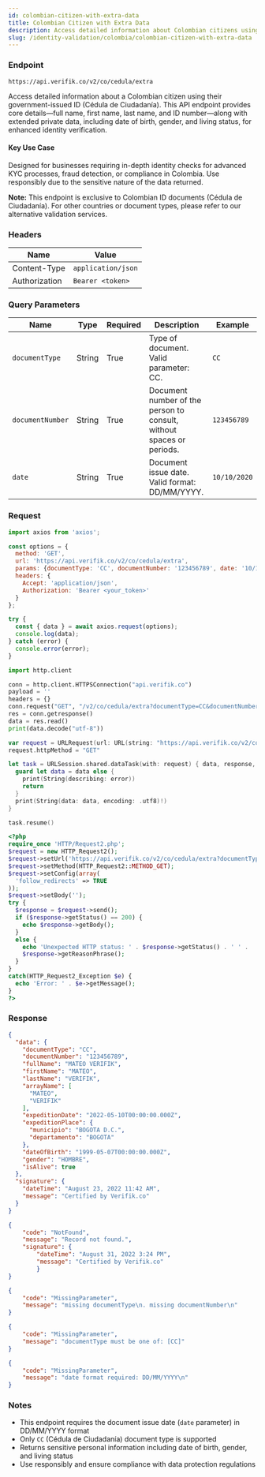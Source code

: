 ```yaml
---
id: colombian-citizen-with-extra-data
title: Colombian Citizen with Extra Data
description: Access detailed information about Colombian citizens using their government-issued ID with extended private data
slug: /identity-validation/colombia/colombian-citizen-with-extra-data
---
```



### Endpoint

```
https://api.verifik.co/v2/co/cedula/extra
```

Access detailed information about a Colombian citizen using their government-issued ID (Cédula de Ciudadanía). This API endpoint provides core details—full name, first name, last name, and ID number—along with extended private data, including date of birth, gender, and living status, for enhanced identity verification.

#### Key Use Case

Designed for businesses requiring in-depth identity checks for advanced KYC processes, fraud detection, or compliance in Colombia. Use responsibly due to the sensitive nature of the data returned.

**Note:** This endpoint is exclusive to Colombian ID documents (Cédula de Ciudadanía). For other countries or document types, please refer to our alternative validation services.

### Headers

| Name | Value |
| --- | --- |
| Content-Type | `application/json` |
| Authorization | `Bearer <token>` |

### Query Parameters

| Name | Type | Required | Description | Example |
| --- | --- | --- | --- | --- |
| `documentType` | String | True | Type of document. Valid parameter: CC. | `CC` |
| `documentNumber` | String | True | Document number of the person to consult, without spaces or periods. | `123456789` |
| `date` | String | True | Document issue date. Valid format: DD/MM/YYYY. | `10/10/2020` |

### Request

<Tabs>
  <TabItem value="javascript" label="JavaScript">

```javascript
import axios from 'axios';

const options = {
  method: 'GET',
  url: 'https://api.verifik.co/v2/co/cedula/extra',
  params: {documentType: 'CC', documentNumber: '123456789', date: '10/10/2020'},
  headers: {
    Accept: 'application/json',
    Authorization: 'Bearer <your_token>'
  }
};

try {
  const { data } = await axios.request(options);
  console.log(data);
} catch (error) {
  console.error(error);
}
```

  </TabItem>
  <TabItem value="python" label="Python">

```python
import http.client

conn = http.client.HTTPSConnection("api.verifik.co")
payload = ''
headers = {}
conn.request("GET", "/v2/co/cedula/extra?documentType=CC&documentNumber=123456789&date=10/10/2020", payload, headers)
res = conn.getresponse()
data = res.read()
print(data.decode("utf-8"))
```

  </TabItem>
  <TabItem value="swift" label="Swift">

```swift
var request = URLRequest(url: URL(string: "https://api.verifik.co/v2/co/cedula/extra?documentType=CC&documentNumber=123456789&date=10%2F10%2F2020")!,timeoutInterval: Double.infinity)
request.httpMethod = "GET"

let task = URLSession.shared.dataTask(with: request) { data, response, error in 
  guard let data = data else {
    print(String(describing: error))
    return
  }
  print(String(data: data, encoding: .utf8)!)
}

task.resume()
```

  </TabItem>
  <TabItem value="php" label="PHP">

```php
<?php
require_once 'HTTP/Request2.php';
$request = new HTTP_Request2();
$request->setUrl('https://api.verifik.co/v2/co/cedula/extra?documentType=CC&documentNumber=123456789&date=10/10/2020');
$request->setMethod(HTTP_Request2::METHOD_GET);
$request->setConfig(array(
  'follow_redirects' => TRUE
));
$request->setBody('');
try {
  $response = $request->send();
  if ($response->getStatus() == 200) {
    echo $response->getBody();
  }
  else {
    echo 'Unexpected HTTP status: ' . $response->getStatus() . ' ' .
    $response->getReasonPhrase();
  }
}
catch(HTTP_Request2_Exception $e) {
  echo 'Error: ' . $e->getMessage();
}
?>
```

  </TabItem>
</Tabs>

### Response

<Tabs>
  <TabItem value="200" label="200">

```json
{
  "data": {
    "documentType": "CC",
    "documentNumber": "123456789",
    "fullName": "MATEO VERIFIK",
    "firstName": "MATEO",
    "lastName": "VERIFIK",
    "arrayName": [
      "MATEO",
      "VERIFIK"
    ],
    "expeditionDate": "2022-05-10T00:00:00.000Z",
    "expeditionPlace": {
      "municipio": "BOGOTA D.C.",
      "departamento": "BOGOTA"
    },
    "dateOfBirth": "1999-05-07T00:00:00.000Z",
    "gender": "HOMBRE",
    "isAlive": true
  },
  "signature": {
    "dateTime": "August 23, 2022 11:42 AM",
    "message": "Certified by Verifik.co"
  }
}
```

  </TabItem>
  <TabItem value="404" label="404">

```json
{ 
    "code": "NotFound", 
    "message": "Record not found.", 
    "signature": { 
        "dateTime": "August 31, 2022 3:24 PM", 
        "message": "Certified by Verifik.co" 
        } 
}
```

  </TabItem>
  <TabItem value="409-missing" label="409 - Missing Parameters">

```json
{
    "code": "MissingParameter",
    "message": "missing documentType\n. missing documentNumber\n"
}
```

  </TabItem>
  <TabItem value="409-document-type" label="409 - Invalid Document Type">

```json
{
    "code": "MissingParameter",
    "message": "documentType must be one of: [CC]"
}
```

  </TabItem>
  <TabItem value="409-date-format" label="409 - Invalid Date Format">

```json
{
    "code": "MissingParameter",
    "message": "date format required: DD/MM/YYYY\n"
}
```

  </TabItem>
</Tabs>

### Notes

- This endpoint requires the document issue date (`date` parameter) in DD/MM/YYYY format
- Only `CC` (Cédula de Ciudadanía) document type is supported
- Returns sensitive personal information including date of birth, gender, and living status
- Use responsibly and ensure compliance with data protection regulations
